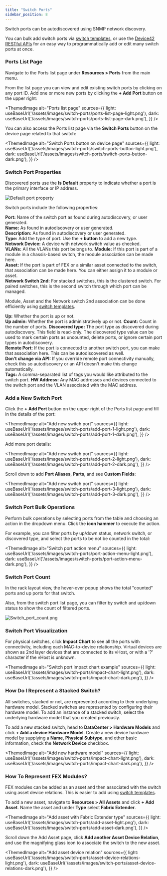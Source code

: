 ```yaml
---
title: "Switch Ports"
sidebar_position: 8
---
```



Switch ports can be autodiscovered using SNMP network discovery. 

You can bulk add switch ports via [switch templates](switch-templates.md), or use the [Device42 RESTful APIs](https://api.device42.com/#/IPAM) for an easy way to programmatically add or edit many switch ports at once.

### Ports List Page

Navigate to the Ports list page under **Resources > Ports** from the main menu. 

From the list page you can view and edit existing switch ports by clicking on any port ID. Add one or more new ports by clicking the **+ Add Port** button on the upper right:

<ThemedImage
  alt="Ports list page"
  sources={{
    light: useBaseUrl('/assets/images/switch-ports/ports-list-page-light.png'),
    dark: useBaseUrl('/assets/images/switch-ports/ports-list-page-dark.png'),
  }}
/>

You can also access the Ports list page via the **Switch Ports** button on the device page related to that switch:

<ThemedImage
  alt="Switch Ports button on device page"
  sources={{
    light: useBaseUrl('/assets/images/switch-ports/switch-ports-button-light.png'),
    dark: useBaseUrl('/assets/images/switch-ports/switch-ports-button-dark.png'),
  }}
/>

### Switch Port Properties

Discovered ports use the **Is Default** property to indicate whether a port is the primary interface or IP address.

![Default port property](/assets/images/switch-ports/default-port-property.png)

Switch ports include the following properties:

**Port:** Name of the switch port as found during autodiscovery, or user generated.  
**Name:** As found in autodiscovery or user generated.  
**Description:** As found in autodiscovery or user generated.  
**Type:** Add the type of port. Use the **+ button** to add a new type.  
**Network Device:** A device with network switch value as checked.  
**VLANs:** All the VLANs this port belongs to. 
**Module:** If this port is part of a module in a chassis-based switch, the module association can be made here.  
**Asset:** If the port is part of FEX or a similar asset connected to the switch, that association can be made here. You can either assign it to a module or asset.  
**Network Switch 2nd:** For stacked switches, this is the clustered switch. For paired switches, this is the second switch through which port can be managed.

Module, Asset and the Network switch 2nd association can be done efficiently using [switch templates](switch-templates.md).

**Up:** Whether the port is up or not.  
**Up admin:** Whether the port is administratively up or not. 
**Count:** Count in the number of ports. 
**Discovered type:** The port type as discovered during autodiscovery. This field is read-only. The discovered type value can be used to mark certain ports as uncounted, delete ports, or ignore certain port types in autodiscovery.  
**Remote Port:** If the port is connected to another switch port, you can make that association here. This can be autodiscovered as well.  
**Don't change via API:** If you override remote port connectivity manually, check this so autodiscovery or an API doesn't make this change automatically.  
**Tags:** A comma-separated list of tags you would like attributed to the switch port. 
**HW Address:** Any MAC addresses and devices connected to the switch port and the VLAN associated with the MAC address.

### Add a New Switch Port

Click the **+ Add Port** button on the upper right of the Ports list page and fill in the details of the port:

<ThemedImage
  alt="Add new switch port"
  sources={{
    light: useBaseUrl('/assets/images/switch-ports/add-port-1-light.png'),
    dark: useBaseUrl('/assets/images/switch-ports/add-port-1-dark.png'),
  }}
/>

Add more port details:

<ThemedImage
  alt="Add new switch port"
  sources={{
    light: useBaseUrl('/assets/images/switch-ports/add-port-2-light.png'),
    dark: useBaseUrl('/assets/images/switch-ports/add-port-2-dark.png'),
  }}
/>

Scroll down to add **Port Aliases**, **Parts**, and see **Custom Fields**:

<ThemedImage
  alt="Add new switch port"
  sources={{
    light: useBaseUrl('/assets/images/switch-ports/add-port-3-light.png'),
    dark: useBaseUrl('/assets/images/switch-ports/add-port-3-dark.png'),
  }}
/>

### Switch Port Bulk Operations

Perform bulk operations by selecting ports from the table and choosing an action in the dropdown menu. Click the **icon hammer** to execute the action.

For example, you can filter ports by up/down status, network switch, or discovered type, and select the ports to be not be counted in the total:

<ThemedImage
  alt="Switch port action menu"
  sources={{
    light: useBaseUrl('/assets/images/switch-ports/port-action-menu-light.png'),
    dark: useBaseUrl('/assets/images/switch-ports/port-action-menu-dark.png'),
  }}
/>

### Switch Port Count

In the rack layout view, the hover-over popup shows the total "counted" ports and up ports for that switch.  

Also, from the switch port list page, you can filter by switch and up/down status to show the count of filtered ports.

![Switch_port_count.png](/assets/images/Switch_port_count.png)

### Switch Port Visualization

For physical switches, click **Impact Chart** to see all the ports with connectivity, including each MAC-to-device relationship. Virtual devices are shown as 2nd layer devices that are connected to its vHost, or with a '?' character if the vHost is unknown. 

<ThemedImage
  alt="Switch port impact chart example"
  sources={{
    light: useBaseUrl('/assets/images/switch-ports/impact-chart-light.png'),
    dark: useBaseUrl('/assets/images/switch-ports/impact-chart-dark.png'),
  }}
/>

### How Do I Represent a Stacked Switch?

All switches, stacked or not, are represented according to their underlying hardware model. Stacked switches are represented by configuring their hardware model. To add an instance of a stacked switch, select the underlying hardware model that you created previously.

To add a new stacked switch, head to **DataCenter > Hardware Models** and click **+ Add a device Hardware Model**. Create a new device hardware model by supplying a **Name**, **Physical Subtype**, and other basic information, check the **Network Device** checkbox. 

<ThemedImage
  alt="Add new hardware model"
  sources={{
    light: useBaseUrl('/assets/images/switch-ports/impact-chart-light.png'),
    dark: useBaseUrl('/assets/images/switch-ports/impact-chart-dark.png'),
  }}
/>

### How To Represent FEX Modules?

FEX modules can be added as an asset and then associated with the switch using asset device relations. This is easier to add using [switch templates](switch-templates.md).

To add a new asset, navigate to **Resources > All Assets** and click **+ Add Asset**. Name the asset and under **Type** select **Fabric Extender**.  

<ThemedImage
  alt="Add asset with Fabric Extender type"
  sources={{
    light: useBaseUrl('/assets/images/switch-ports/add-asset-light.png'),
    dark: useBaseUrl('/assets/images/switch-ports/add-asset-dark.png'),
  }}
/>

Scroll down the Add Asset page, click **Add another Asset Device Relation**, and use the magnifying glass icon to associate the switch to the new asset.

<ThemedImage
  alt="Add asset device relation"
  sources={{
    light: useBaseUrl('/assets/images/switch-ports/asset-device-relations-light.png'),
    dark: useBaseUrl('/assets/images/switch-ports/asset-device-relations-dark.png'),
  }}
/>
